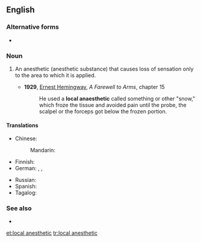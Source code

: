 ==English==

===Alternative forms===
* {{l|en|local anaesthetic}}

===Noun===
{{wikipedia}}
{{en-noun|head=[[local]] [[anesthetic]]}}

# {{label|en|medicine}} An anesthetic (anesthetic substance) that causes loss of sensation only to the area to which it is applied.
#* '''1929''', [[w:Ernest Hemingway|Ernest Hemingway]], ''A Farewell to Arms'', chapter 15
#*: He used a '''local anaesthetic''' called something or other "snow," which froze the tissue and avoided pain until the probe, the scalpel or the forceps got below the frozen portion.

====Translations====
{{trans-top|a local anesthetic}}
* Chinese:
*: Mandarin: {{t-needed|cmn}}
* Finnish: {{t|fi|paikallispuudutus}}
* German: {{t|de|Lokalanästhetikum|n}} {{qualifier|technical}}, {{t|de|lokales Betäubungsmittel|n}}, {{t+|de|Betäubungsmittel|n}}
{{trans-mid}}
* Russian: {{t-needed|ru}}
* Spanish: {{t-needed|es}}
* Tagalog: {{t|tl|pampamanhid}}
{{trans-bottom}}

===See also===
* {{l|en|general anesthetic}}

[[et:local anesthetic]]
[[tr:local anesthetic]]